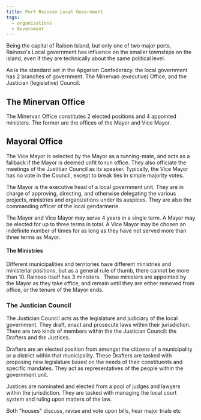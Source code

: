```yaml
---
title: Port Rainoso Local Government
tags:
  - organizations
  - Government
---
```



Being the capital of Raibon Island, but only one of two major ports, Rainoso's
Local government has influence on the smaller townships on the island, even if
they are technically about the same political level.

As is the standard set in the Apgarian Confederacy. the local government has 2
branches of government. The Minervan (executive) Office, and the Justician
(legislative) Council.

## The Minervan Office

The Minervan Office constitutes 2 elected positions and 4 appointed ministers.
The former are the offices of the Mayor and Vice Mayor.

## Mayoral Office

The Vice Mayor is selected by the Mayor as a running-mate, and acts as a
fallback if the Mayor is deemed unfit to run office. They also officiate the
meetings of the Justitian Council as its speaker. Typically, the Vice Mayor has
no vote in the Council, except to break ties in simple majority votes.

The Mayor is the executive head of a local government unit. They are in charge
of approving, directing, and otherwise delegating the various projects,
ministries and organizations under its auspices. They are also the commanding
officer of the local gendarmerie.

The Mayor and Vice Mayor may serve 4 years in a single term. A Mayor may be
elected for up to three terms in total. A Vice Mayor may be chosen an indefinite
number of times for as long as they have not served more than three terms as
Mayor.

#### The Ministries

Different municipalities and territories have different ministries and
ministerial positions, but as a general rule of thumb, there cannot be more
than 10. Rainoso itself has 3 ministers.  These ministers are appointed by the
Mayor as they take office, and remain until they are either removed from office,
or the tenure of the Mayor ends.

### The Justician Council

The Justician Council acts as the legislature and judiciary of the local
government. They draft, enact and prosecute laws within their jurisdiction.
There are two kinds of members within the the Justician Council: the Drafters
and the Justices.

Drafters are an elected position from amongst the citizens of a municipality or
a district within that municipality. These Drafters are tasked with proposing
new legislature based on the needs of their constituents and specific mandates.
They act as representatives of the people within the government unit.

Justices are nominated and elected from a pool of judges and lawyers within the
jurisdiction. They are tasked with managing the local court system and ruling
upon matters of the law.

Both "houses" discuss, revise and vote upon bills, hear major trials etc
